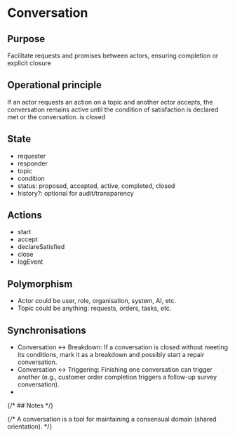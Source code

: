 
<Meta title="Concepts/Conversation" />

# Conversation

## Purpose
Facilitate requests and promises between actors, ensuring completion or explicit closure

## Operational principle

If an actor requests an action on a topic and another actor accepts, the conversation remains active until the condition of satisfaction is declared met or the conversation. is closed

## State
- requester
- responder
- topic
- condition
- status: proposed, accepted, active, completed, closed
- history?: optional for audit/transparency

## Actions
- start
- accept
- declareSatisfied
- close
- logEvent

## Polymorphism

- Actor could be user, role, organisation, system, AI, etc.
- Topic could be anything: requests, orders, tasks, etc.

## Synchronisations

- Conversation ↔ Breakdown: If a conversation is closed without meeting its conditions, mark it as a breakdown and possibly start a repair conversation.
- Conversation ↔ Triggering: Finishing one conversation can trigger another (e.g., customer order completion triggers a follow-up survey conversation).
-

{/* ## Notes */}

{/* A conversation is a tool for maintaining a consensual domain (shared orientation). */}
